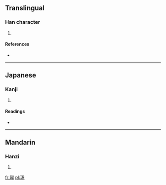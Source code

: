 ==Translingual==

===Han character===
{{Han char|rn=96|rad=玉|as=14|sn=18|four=1714<sub>8</sub>|canj=一土尸一十 (MGSMJ)}}

# {{defn|Han|sort=玉14}}

====References====
* {{Han ref|kx=0744.130|dkj=21307|dj=1152.240|hdz=21144.030|uh=74BB|ud=29883|bh=F046|bd=61510}}

----

==Japanese==

===Kanji===
{{ja-kanji|grade=|rs=玉14}}

# {{defn|Japanese|sort=玉14}}

====Readings====
* {{ja-readings|on=[[すい]] (sui)|kun=|nanori=}}

----

==Mandarin==

===Hanzi===
{{cmn-hanzi|pin=[[zuǐ]] ([[zui3]])|wg=tsui<sup>3</sup>}}

# {{defn|Mandarin|sort=玉14}}

[[fr:璻]]
[[pl:璻]]